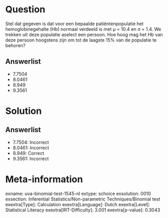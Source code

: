 Question
========

Stel dat gegeven is dat voor een bepaalde patiëntenpopulatie het
hemoglobinegehalte (Hb) normaal verdeeld is met μ = 10.4 en σ = 1.4. We
trekken uit deze populatie aselect een persoon. Hoe hoog mag het Hb van
deze persoon hoogstens zijn om tot de laagste 15% van de populatie te
behoren?

Answerlist
----------

* 7.7504
* 8.0461
* 8.949
* 9.3561

Solution
========

Answerlist
----------

* 7.7504: Incorrect
* 8.0461: Incorrect
* 8.949: Correct
* 9.3561: Incorrect

Meta-information
================
exname: uva-binomial-test-1545-nl
extype: schoice
exsolution: 0010
exsection: Inferential Statistics/Non-parametric Techniques/Binomial test
exextra[Type]: Calculation
exextra[Language]: Dutch
exextra[Level]: Statistical Literacy
exextra[IRT-Difficulty]: 3.001
exextra[p-value]: 0.3043
